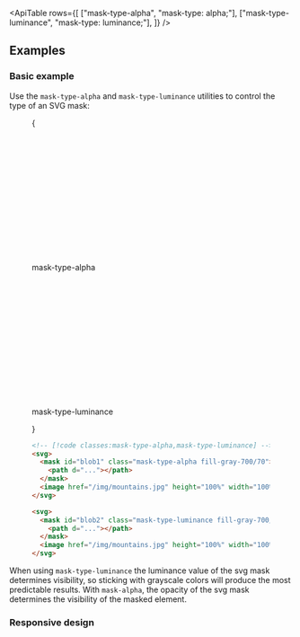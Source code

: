

<ApiTable
  rows={[
    ["mask-type-alpha", "mask-type: alpha;"],
    ["mask-type-luminance", "mask-type: luminance;"],
  ]}
/>

## Examples

### Basic example

Use the `mask-type-alpha` and `mask-type-luminance` utilities to control the type of an SVG mask:

<Figure >

<Example>

{

<div>
  <Stripes
    border
    className="relative mx-auto flex h-48 max-w-96 items-center justify-center overflow-hidden rounded-lg sm:w-96"
  >
    <svg viewBox="0 0 384 192">
      <mask id="blob1" className="mask-type-alpha fill-gray-700/70">
        <path d="M138.25 45.9161c34.504 -4.0384 45.586 -8.2996 69.504 -26.7274c35.516 -27.35568 88.5 -27.47958 103.651 24.8472c11.65 40.2452 0.417 90.1771 -25.438 113.0701c-43.537 38.552 -124.113 45.445 -174.128 15.703c-43.1183 -25.637 -56.9741 -74.9589 -30.0882 -107.1019c9.1187 -10.902 23.4522 -15.924 56.4992 -19.791z" />
      </mask>
      <image
        href="https://images.unsplash.com/photo-1554629947-334ff61d85dc?ixid=MnwxMjA3fDB8MHxwaG90by1wYWdlfHx8fGVufDB8fHx8&ixlib=rb-1.2.1&auto=format&fit=crop&w=1000&h=1000&q=80"
        height="100%"
        width="100%"
        preserveAspectRatio="xMaxYMid slice"
        mask="url(#blob1)"
      />
    </svg>
  </Stripes>
  <p className="mt-3 text-center font-mono text-sm font-medium text-gray-500 dark:text-gray-400">mask-type-alpha</p>
  <Stripes
    border
    className="relative mx-auto mt-8 flex h-48 max-w-96 items-center justify-center overflow-hidden rounded-lg sm:w-96"
  >
    <svg viewBox="0 0 384 192">
      <mask id="blob2" className="mask-type-luminance fill-gray-700/70">
        <path d="M138.25 45.9161c34.504 -4.0384 45.586 -8.2996 69.504 -26.7274c35.516 -27.35568 88.5 -27.47958 103.651 24.8472c11.65 40.2452 0.417 90.1771 -25.438 113.0701c-43.537 38.552 -124.113 45.445 -174.128 15.703c-43.1183 -25.637 -56.9741 -74.9589 -30.0882 -107.1019c9.1187 -10.902 23.4522 -15.924 56.4992 -19.791z" />
      </mask>
      <image
        href="https://images.unsplash.com/photo-1554629947-334ff61d85dc?ixid=MnwxMjA3fDB8MHxwaG90by1wYWdlfHx8fGVufDB8fHx8&ixlib=rb-1.2.1&auto=format&fit=crop&w=1000&h=1000&q=80"
        height="100%"
        width="100%"
        preserveAspectRatio="xMaxYMid slice"
        mask="url(#blob2)"
      />
    </svg>
  </Stripes>
  <p className="mt-3 text-center font-mono text-sm font-medium text-gray-500 dark:text-gray-400">mask-type-luminance</p>
</div>

}

</Example>

```html
<!-- [!code classes:mask-type-alpha,mask-type-luminance] -->
<svg>
  <mask id="blob1" class="mask-type-alpha fill-gray-700/70">
    <path d="..."></path>
  </mask>
  <image href="/img/mountains.jpg" height="100%" width="100%" mask="url(#blob1)" />
</svg>

<svg>
  <mask id="blob2" class="mask-type-luminance fill-gray-700/70">
    <path d="..."></path>
  </mask>
  <image href="/img/mountains.jpg" height="100%" width="100%" mask="url(#blob2)" />
</svg>
```

</Figure>

When using `mask-type-luminance` the luminance value of the svg mask determines visibility, so sticking with grayscale colors will produce the most predictable results. With `mask-alpha`, the opacity of the svg mask determines the visibility of the masked element.

### Responsive design

<ResponsiveDesign property="mask-type" defaultClass="mask-type-alpha" featuredClass="mask-type-luminance" />

